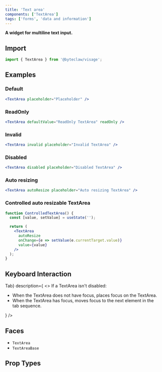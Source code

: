 ```yaml
---
title: 'Text area'
components: ['TextArea']
tags: ['forms', 'data and information']
---
```


**A widget for multiline text input.**

## Import

```js transpile=false
import { TextArea } from '@byteclaw/visage';
```

## Examples

### Default

```jsx live=true
<TextArea placeholder="Placeholder" />
```

### ReadOnly

```jsx live=true
<TextArea defaultValue="ReadOnly TextArea" readOnly />
```

### Invalid

```jsx live=true
<TextArea invalid placeholder="Invalid TextArea" />
```

### Disabled

```jsx live=true
<TextArea disabled placeholder="Disabled TextArea" />
```

### Auto resizing

```jsx live=true
<TextArea autoResize placeholder="Auto resizing TextArea" />
```

### Controlled auto resizable TextArea

```jsx live=true
function ControlledTextArea() {
  const [value, setValue] = useState('');

  return (
    <TextArea
      autoResize
      onChange={e => setValue(e.currentTarget.value)}
      value={value}
    />
  );
}
```

## Keyboard Interaction

<DescriptionList>
  <DescriptionListItem
    term={<KeyboardKey>Tab</KeyboardKey>}
    description={
      <>
        If a TextArea isn&apos;t disabled:
        <ul>
          <li>
            When the TextArea does not have focus, places focus on the TextArea.
          </li>
          <li>
            When the TextArea has focus, moves focus to the next element in the
            tab sequence.
          </li>
        </ul>
      </>
    }
  />
</DescriptionList>

## Faces

- `TextArea`
- `TextAreaBase`

## Prop Types

<PropTypes component="TextArea" />

